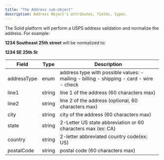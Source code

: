 ```yaml
---
title: "The Address sub-object"
description: Address Object's attributes, fields, types.
---
```

The Solid platform will perform a USPS address validation and normalize the address. For example:

**1234 Southeast 25th street** will be normalized to:

**1234 SE 25th St**

| Field       | Type   | Description                                                                             |
|-------------|--------|-----------------------------------------------------------------------------------------|
| addressType | enum   | address type with possible values: - mailing - billing - shipping - card - wire - check |
| line1       | string | line 1 of the address (60 characters max)                                               |
| line2       | string | line 2 of the address (optional, 60 characters max)                                     |
| city        | string | city of the address (60 characters max)                                                 |
| state       | string | 2-Letter US state abbreviation or 60 characters max (ex: CA)                            |
| country     | string | 2-letter abbreviated country code(ex: US)                                               |
| postalCode  | string | postal code (60 characters max)                                                         |
